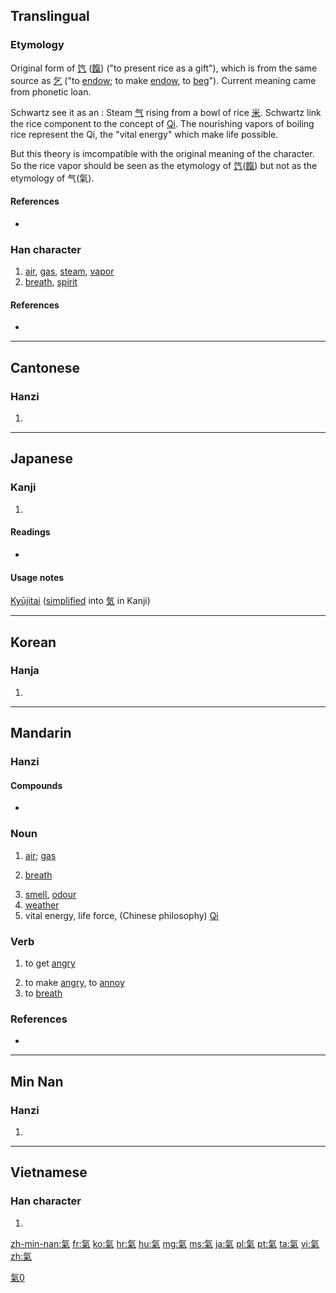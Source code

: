 {{also|气|気|炁}}
==Translingual==

===Etymology===

Original form of [[饩]] ([[餼]]) ("to present rice as a gift"), which is from the same source as [[乞]] ("to [[endow]]; to make [[endow]], to [[beg]]"). Current meaning came from phonetic loan.

Schwartz see it as an {{liushu|ic|rs=气00}} : Steam [[气]] rising from a bowl of rice [[米]].
Schwartz link the rice component to the concept of [[w:Qi|Qi]]. The nourishing vapors of boiling rice represent the Qi, the "vital energy" which make life possible.

But this theory is imcompatible with the original meaning of the character. So the rice vapor should be seen as the etymology of [[饩]]([[餼]]) but not as the etymology of 气(氣).

====References====
* {{reference-book
 | last = Schwartz
 | first = Benjamin
 | year = 1985
 | title = The World of Thought in Ancient China
 | publisher = Harvard University Press
 | location = Cambridge, MA
 | isbn = 9780674043312
}}

===Han character===
{{Han char|rn=84|rad=气|as=06|sn=10|four=8091<sub>7</sub>|canj=人弓火木 (ONFD)}}

# [[air]], [[gas]], [[steam]], [[vapor]]
# [[breath]], [[spirit]]

====References====
* {{Han ref|kx=0599.120|dkj=17059|dj=0990.260|hdz=32011.140|uh=6C23|ud=27683|bh=AEF0|bd=44784}}

----

==Cantonese==

===Hanzi===
{{yue-hanzi|jyut=|y=hei3|sim=气}}

# {{defn|lang=yue|sort=气06}}

----

==Japanese==

===Kanji===
{{ja-kanji|grade=|rs=气06}}

# {{defn|lang=ja|sort=气06}}

====Readings====
* {{ja-readings|on=[[き]] (ki), [[け]] (ke)|kun=[[いき]] (iki)}}

====Usage notes====
[[Kyūjitai]] ([[simplified]] into [[気]] in Kanji)

----

==Korean==

===Hanja===
{{ko-hanja|hangeul=기|eumhun=|rv=gi|mr=ki|y=ki}}

# {{defn|lang=ko|sort=气06}}

----

==Mandarin==

===Hanzi===
{{cmn-hanzi|sim=气|pin=[[qì]] ([[qi4]])|wg=ch'i<sup>4</sup>}}

====Compounds====
* {{l|cmn|煤氣鼓}}

===Noun===
{{cmn-noun|t|pin=qì|pint=qi4|tra=氣|sim=气}}

# {{context|Intermediate Mandarin|lang=cmn}} [[air]]; [[gas]]
# {{context|Intermediate Mandarin|lang=cmn}} [[breath]]
# [[smell]], [[odour]]
# [[weather]]
# vital energy, life force, (Chinese philosophy) [[w:Qi|Qi]] 

===Verb===
{{cmn-verb|t|pin=qì|pint=qi4|tra=氣|sim=气}}

# {{context|Elementary Mandarin|lang=cmn}} to get [[angry]]
# to make [[angry]], to [[annoy]]
# to [[breath]]

===References===
* {{cite web
| url = http://www.mdbg.net/chindict/chindict.php?page=worddict&wdrst=0&wdqb=氣
| title = 氣
| work = MDBG English to Chinese dictionary ( Based on CC-CEDICT )
| language = Mandarin/English
| accessdate = 2014-02-17}}

----

==Min Nan==

===Hanzi===
{{nan-hanzi|poj=khì, khùi}}

# {{defn|lang=nan}}

----

==Vietnamese==

===Han character===
{{vi-hantu|[[khí]]|rs=气06}}

# {{defn|lang=vi|sort=气06}}

[[Category:CJKV characters simplified differently in Japan and China|氣0]]

[[zh-min-nan:氣]]
[[fr:氣]]
[[ko:氣]]
[[hr:氣]]
[[hu:氣]]
[[mg:氣]]
[[ms:氣]]
[[ja:氣]]
[[pl:氣]]
[[pt:氣]]
[[ta:氣]]
[[vi:氣]]
[[zh:氣]]
